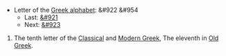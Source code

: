 *Letter of the [[Greek alphabet]]: &#922 &#954
**Last: [[iota|&#921]]
**Next: [[lambda|&#923]]

#The tenth letter of the [[en:Classical Greek|Classical]] and [[en:Modern Greek|Modern Greek]], The eleventh in [[en:Old Greek|Old Greek]].